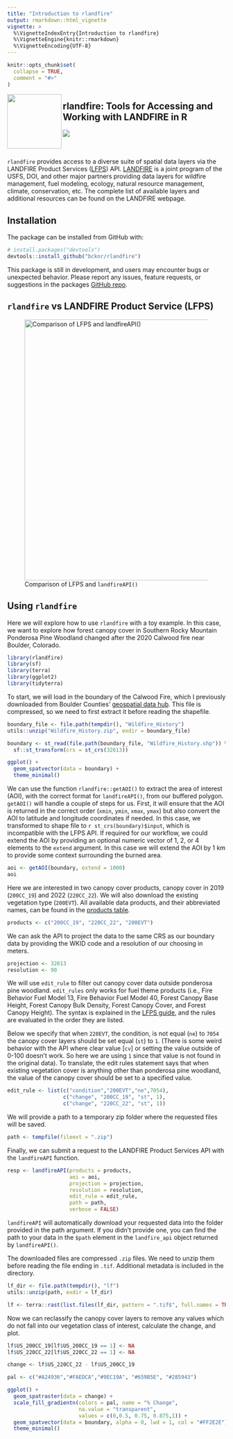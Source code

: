```yaml
---
title: "Introduction to rlandfire"
output: rmarkdown::html_vignette
vignette: >
  %\VignetteIndexEntry{Introduction to rlandfire}
  %\VignetteEngine{knitr::rmarkdown}
  %\VignetteEncoding{UTF-8}
---
```


```r
knitr::opts_chunk$set(
  collapse = TRUE,
  comment = "#>"
)
```

<img src="../man/figures/rlandfire.png" align="left" width="125" height="125"/>

## rlandfire: Tools for Accessing and Working with LANDFIRE in R

![](https://img.shields.io/github/r-package/v/bcknr/rlandfire)

\
\
`rlandfire` provides access to a diverse suite of spatial data layers via the LANDFIRE Product Services ([LFPS](https://lfps.usgs.gov/arcgis/rest/services/LandfireProductService/GPServer)) API. [LANDFIRE](https://landfire.gov) is a joint program of the USFS, DOI, and other major partners providing data layers for wildfire management, fuel modeling, ecology, natural resource management, climate, conservation, etc. The complete list of available layers and additional resources can be found on the LANDFIRE webpage.

## Installation

The package can be installed from GitHub with:

```r
# install.packages("devtools")
devtools::install_github("bcknr/rlandfire")
```

This package is still in development, and users may encounter bugs or unexpected behavior. Please report any issues, feature requests, or suggestions in the packages [GitHub repo](https://github.com/bcknr/rlandfire/issues).

## `rlandfire` vs LANDFIRE Product Service (LFPS)

![Comparison of LFPS and `landfireAPI()`](../man/figures/lfps.png){width="600"}

## Using `rlandfire`

Here we will explore how to use `rlandfire` with a toy example. In this case, we want to explore how forest canopy cover in Southern Rocky Mountain Ponderosa Pine Woodland changed after the 2020 Calwood fire near Boulder, Colorado.

```r
library(rlandfire)
library(sf)
library(terra)
library(ggplot2)
library(tidyterra)
```

To start, we will load in the boundary of the Calwood Fire, which I previously downloaded from Boulder Counties' [geospatial data hub](https://opendata-bouldercounty.hub.arcgis.com/). This file is compressed, so we need to first extract it before reading the shapefile.

```r
boundary_file <- file.path(tempdir(), "Wildfire_History")
utils::unzip("Wildfire_History.zip", exdir = boundary_file)

boundary <- st_read(file.path(boundary_file, "Wildfire_History.shp")) %>% 
  sf::st_transform(crs = st_crs(32613))

ggplot() +
  geom_spatvector(data = boundary) +
  theme_minimal()
```

We can use the function `rlandfire::getAOI()` to extract the area of interest (AOI), with the correct format for `landfireAPI()`, from our buffered polygon. `getAOI()` will handle a couple of steps for us. First, it will ensure that the AOI is returned in the correct order (`xmin`, `ymin`, `xmax`, `ymax`) but also convert the AOI to latitude and longitude coordinates if needed. In this case, we transformed to shape file to `r st_crs(boundary)$input`, which is incompatible with the LFPS API. If required for our workflow, we could extend the AOI by providing an optional numeric vector of 1, 2, or 4 elements to the `extend` argument. In this case we will extend the AOI by 1 km to provide some context surrounding the burned area.

```r
aoi <- getAOI(boundary, extend = 1000)
aoi
```

Here we are interested in two canopy cover products, canopy cover in 2019 (`200CC_19`) and 2022 (`220CC_22`). We will also download the existing vegetation type (`200EVT`). All available data products, and their abbreviated names, can be found in the [products table](https://lfps.usgs.gov/helpdocs/productstable.html).

```r
products <- c("200CC_19", "220CC_22", "200EVT")
```

We can ask the API to project the data to the same CRS as our boundary data by providing the WKID code and a resolution of our choosing in meters.

```r
projection <- 32613
resolution <- 90
```

We will use `edit_rule` to filter out canopy cover data outside ponderosa pine woodland. `edit_rules` only works for fuel theme products (i.e., Fire Behavior Fuel Model 13, Fire Behavior Fuel Model 40, Forest Canopy Base Height, Forest Canopy Bulk Density, Forest Canopy Cover, and Forest Canopy Height). The syntax is explained in the [LFPS guide](https://lfps.usgs.gov/helpdocs/LFProductsServiceUserGuide.pdf), and the rules are evaluated in the order they are listed.

Below we specify that when `220EVT`, the condition, is not equal (`ne`) to `7054` the canopy cover layers should be set equal (`st`) to `1`. (There is some weird behavior with the API where clear value [`cv`] or setting the value outside of 0-100 doesn't work. So here we are using `1` since that value is not found in the original data). To translate, the edit rules statement says that when existing vegetation cover is anything other than ponderosa pine woodland, the value of the canopy cover should be set to a specified value.

```r
edit_rule <- list(c("condition","200EVT","ne",7054),
                  c("change", "200CC_19", "st", 1),
                  c("change", "220CC_22", "st", 1))
```

We will provide a path to a temporary zip folder where the requested files will be saved.

```r
path <- tempfile(fileext = ".zip")
```

Finally, we can submit a request to the LANDFIRE Product Services API with the `landfireAPI` function.

```r
resp <- landfireAPI(products = products,
                    aoi = aoi, 
                    projection = projection, 
                    resolution = resolution,
                    edit_rule = edit_rule,
                    path = path,
                    verbose = FALSE)
```

`landfireAPI` will automatically download your requested data into the folder provided in the path argument. If you didn't provide one, you can find the path to your data in the `$path` element in the `landfire_api` object returned by `landfireAPI()`.

The downloaded files are compressed `.zip` files. We need to unzip them before reading the file ending in `.tif`. Additional metadata is included in the directory.

```r
lf_dir <- file.path(tempdir(), "lf")
utils::unzip(path, exdir = lf_dir)

lf <- terra::rast(list.files(lf_dir, pattern = ".tif$", full.names = TRUE))
```

Now we can reclassify the canopy cover layers to remove any values which do not fall into our vegetation class of interest, calculate the change, and plot.

```r
lf$US_200CC_19[lf$US_200CC_19 == 1] <- NA
lf$US_220CC_22[lf$US_220CC_22 == 1] <- NA

change <- lf$US_220CC_22 - lf$US_200CC_19

pal <- c("#A24936","#FAEDCA","#9EC19A", "#659B5E", "#285943")

ggplot() +
  geom_spatraster(data = change) +
  scale_fill_gradientn(colors = pal, name = "% Change",
                       na.value = "transparent",
                       values = c(0,0.5, 0.75, 0.875,1)) +
  geom_spatvector(data = boundary, alpha = 0, lwd = 1, col = "#FF2E2E") +
  theme_minimal()
```
